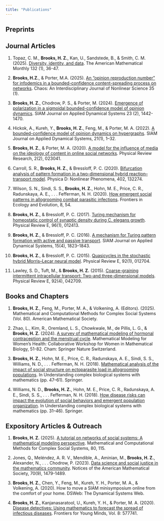 ```yaml
---
title: "Publications"
---
```



## Preprints

## Journal Articles

1. Topaz, C. M., **Brooks, H. Z.**, Kan, U., Sandstede, B., & Smith, C. M. (2025). [Diversity, identity, and data](https://www.tandfonline.com/doi/full/10.1080/00029890.2024.2409608).
The American Mathematical Monthly 132 (1), 36-47.

2. **Brooks, H.Z.**, & Porter, M.A. (2025). [An “opinion reproduction number” for infodemics in a bounded-confidence content-spreading process on networks](https://pubs.aip.org/aip/cha/article/35/1/013160/3333167).
Chaos: An Interdisciplinary Journal of Nonlinear Science 35 (1).

3. **Brooks, H. Z.**, Chodrow, P. S., & Porter, M. (2024). [Emergence of polarization in a sigmoidal bounded-confidence model of opinion dynamics](https://epubs.siam.org/doi/pdf/10.1137/22M1527258). 
SIAM Journal on Applied Dynamical Systems 23 (2), 1442-1470.

4. Hickok, A., Kureh, Y., **Brooks, H. Z.**, Feng, M., & Porter, M. A. (2022). [A bounded-confidence model of
opinion dynamics on hypergraphs](https://epubs.siam.org/doi/pdf/10.1137/21M1399427). SIAM Journal on Applied Dynamical Systems, 21(1), 1–32.

5. **Brooks, H. Z.**, & Porter, M. A. (2020). [A model for the influence of media on the ideology of content in
online social networks](https://link.aps.org/pdf/10.1103/PhysRevResearch.2.023041). Physical Review Research, 2(2), 023041.

6. Carroll, S. R., **Brooks, H. Z.**, & Bressloﬀ, P. C. (2020). [Bifurcation analysis of pattern formation in a
two-dimensional hybrid reaction–transport model](https://www.sciencedirect.com/science/article/am/pii/S0167278919300685). Physica D: Nonlinear Phenomena, 402, 132274.

5. Wilson, S. N., Sindi, S. S., **Brooks, H. Z.**, Hohn, M. E., Price, C. R., Radunskaya, A. E., . . .
Feﬀerman, N. H. (2020). [How emergent social patterns in allogrooming combat parasitic infections](https://www.frontiersin.org/articles/10.3389/fevo.2020.00054/full).
Frontiers in Ecology and Evolution, 8, 54.

4. **Brooks, H. Z.**, & Bressloﬀ, P. C. (2017). [Turing mechanism for homeostatic control of synaptic density
during C. elegans growth](https://link.aps.org/pdf/10.1103/PhysRevE.96.012413). Physical Review E, 96(1), 012413.

3. **Brooks, H. Z.**, & Bressloﬀ, P. C. (2016). [A mechanism for Turing pattern formation with active and
passive transport](https://epubs.siam.org/doi/pdf/10.1137/16M1061205). SIAM Journal on Applied Dynamical Systems, 15(4), 1823–1843.

2. **Brooks, H. Z.**, & Bressloﬀ, P. C. (2015). [Quasicycles in the stochastic hybrid Morris–Lecar neural model](https://link.aps.org/pdf/10.1103/PhysRevE.92.012704).
Physical Review E, 92(1), 012704.

1. Lawley, S. D., Tuft, M., & **Brooks, H. Z.** (2015). [Coarse-graining intermittent intracellular transport:
Two-and three-dimensional models](https://link.aps.org/pdf/10.1103/PhysRevE.92.042709). Physical Review E, 92(4), 042709.

## Books and Chapters

1. **Brooks, H. Z.**, Feng, M., Porter, M. A., \& Volkening, A. (Editors). (2025). Mathematical and Computational Methods for Complex Social Systems (Vol. 80). American Mathematical Society. 

1. Zhao, L., Kim, R., Oremland, L. S., Chowkwale, M., de Pillis, L. G., & **Brooks, H. Z.** (2024). [A survey of
mathematical modeling of hormonal contraception and the menstrual cycle](https://library.oapen.org/bitstream/handle/20.500.12657/92672/1/978-3-031-58516-6.pdf#page=55). 
Mathematical Modeling for Women’s Health: Collaborative Workshop for Women in Mathematical Biology, 51-82. Cham: Springer Nature Switzerland.

2. **Brooks, H. Z.**, Hohn, M. E., Price, C. R., Radunskaya, A. E., Sindi, S. S., Williams, N. D., . . .
Feﬀerman, N. H. (2018). [Mathematical analysis of the impact of social structure on ectoparasite load in
allogrooming populations](https://link.springer.com/chapter/10.1007/978-3-319-98083-6_3). In Understanding complex biological systems with mathematics (pp. 47–61).
Springer.

1. Williams, N. D., **Brooks, H. Z.**, Hohn, M. E., Price, C. R., Radunskaya, A. E., Sindi, S. S., . . .
Feﬀerman, N. H. (2018). [How disease risks can impact the evolution of social behaviors and emergent
population organization](https://link.springer.com/chapter/10.1007/978-3-319-98083-6_2). In Understanding complex biological systems with mathematics (pp. 31–46).
Springer.

## Expository Articles & Outreach

1. **Brooks, H. Z.** (2025). [A tutorial on networks of social systems: A mathematical modeling perspective](https://arxiv.org/pdf/2302.00801). Mathematical and Computational Methods for Complex Social Systems, 80, 115.

1. Jones, Q., Meléndez, A. R. V., Mendible, A., Aminian, M., **Brooks, H. Z.**, Alexander, N., . . . Chodrow, P.
(2023). [Data science and social justice in the mathematics community](https://arxiv.org/pdf/2303.09282). Notices of the American Mathematical Society, 70(9), 1479-1489.

2. **Brooks, H. Z.**, Chen, Y., Feng, M., Kureh, Y. H., Porter, M. A., & Volkening, A. (2020). How to move a
SIAM minisymposium online from the comfort of your home. DSWeb: The Dynamical Systems Web.

1. **Brooks, H. Z.**, Kanjanasaratool, U., Kureh, Y. H., & Porter, M. A. (2020). [Disease detectives: Using
mathematics to forecast the spread of infectious diseases](https://www.frontiersin.org/articles/10.3389/frym.2020.577741/pdf). Frontiers for Young Minds, Vol. 8: 577741.
